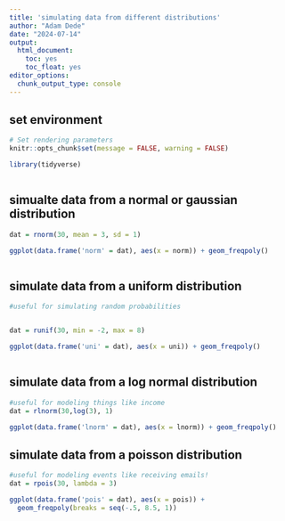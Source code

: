 ```yaml
---
title: 'simulating data from different distributions'
author: "Adam Dede"
date: "2024-07-14"
output:
  html_document:
    toc: yes
    toc_float: yes
editor_options:
  chunk_output_type: console
---
```



## set environment

```r

# Set rendering parameters
knitr::opts_chunk$set(message = FALSE, warning = FALSE)

library(tidyverse)



```

## simualte data from a normal or gaussian distribution

```r

dat = rnorm(30, mean = 3, sd = 1)

ggplot(data.frame('norm' = dat), aes(x = norm)) + geom_freqpoly()



```
## simulate data from a uniform distribution 
```r
#useful for simulating random probabilities 


dat = runif(30, min = -2, max = 8)

ggplot(data.frame('uni' = dat), aes(x = uni)) + geom_freqpoly()



```

## simulate data from a log normal distribution

```r
#useful for modeling things like income 
dat = rlnorm(30,log(3), 1)

ggplot(data.frame('lnorm' = dat), aes(x = lnorm)) + geom_freqpoly()


```

## simulate data from a poisson distribution
```r
#useful for modeling events like receiving emails! 
dat = rpois(30, lambda = 3)

ggplot(data.frame('pois' = dat), aes(x = pois)) + 
  geom_freqpoly(breaks = seq(-.5, 8.5, 1))


```

